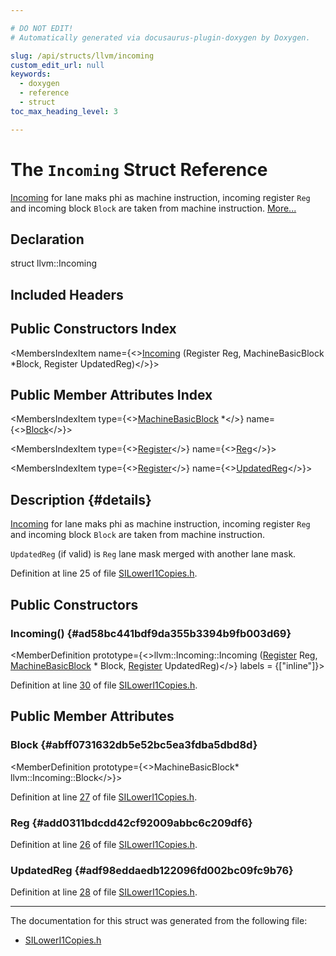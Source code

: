 ```yaml
---

# DO NOT EDIT!
# Automatically generated via docusaurus-plugin-doxygen by Doxygen.

slug: /api/structs/llvm/incoming
custom_edit_url: null
keywords:
  - doxygen
  - reference
  - struct
toc_max_heading_level: 3

---
```





# The `Incoming` Struct Reference

<DoxygenPage pluginConfig={pluginConfig}>

<a href="/docs/api/structs/llvm/incoming">Incoming</a> for lane maks phi as machine instruction, incoming register <code>Reg</code> and incoming block <code>Block</code> are taken from machine instruction. <a href="#details">More...</a>

## Declaration

<CodeBlock>struct llvm::Incoming</CodeBlock>

## Included Headers

<IncludesList>
<IncludesListItem
  filePath="Target/AMDGPU/SILowerI1Copies.h"
  permalink="/docs/api/files/lib/lib/target/lib/target/amdgpu/siloweri1copies-h"
  isLocal="true" />
</IncludesList>

## Public Constructors Index

<MembersIndex>

<MembersIndexItem
  name={<><a href="#ad58bc441bdf9da355b3394b9fb003d69">Incoming</a> (Register Reg, MachineBasicBlock &#42;Block, Register UpdatedReg)</>}>
</MembersIndexItem>

</MembersIndex>

## Public Member Attributes Index

<MembersIndex>

<MembersIndexItem
  type={<><a href="/docs/api/classes/llvm/machinebasicblock">MachineBasicBlock</a> &#42;</>}
  name={<><a href="#abff0731632db5e52bc5ea3fdba5dbd8d">Block</a></>}>
</MembersIndexItem>

<MembersIndexItem
  type={<><a href="/docs/api/classes/llvm/register">Register</a></>}
  name={<><a href="#add0311bdcdd42cf92009abbc6c209df6">Reg</a></>}>
</MembersIndexItem>

<MembersIndexItem
  type={<><a href="/docs/api/classes/llvm/register">Register</a></>}
  name={<><a href="#adf98eddaedb122096fd002bc09fc9b76">UpdatedReg</a></>}>
</MembersIndexItem>

</MembersIndex>

## Description {#details}

<a href="/docs/api/structs/llvm/incoming">Incoming</a> for lane maks phi as machine instruction, incoming register <code>Reg</code> and incoming block <code>Block</code> are taken from machine instruction.

<code>UpdatedReg</code> (if valid) is <code>Reg</code> lane mask merged with another lane mask.

Definition at line 25 of file <a href="/docs/api/files/lib/lib/target/lib/target/amdgpu/siloweri1copies-h">SILowerI1Copies.h</a>.

<SectionDefinition>

## Public Constructors

### Incoming() {#ad58bc441bdf9da355b3394b9fb003d69}

<MemberDefinition
  prototype={<>llvm::Incoming::Incoming (<a href="/docs/api/classes/llvm/register">Register</a> Reg, <a href="/docs/api/classes/llvm/machinebasicblock">MachineBasicBlock</a> &#42; Block, <a href="/docs/api/classes/llvm/register">Register</a> UpdatedReg)</>}
  labels = {["inline"]}>

Definition at line <a href="/docs/api/files/lib/lib/target/lib/target/amdgpu/siloweri1copies-h/#l00030">30</a> of file <a href="/docs/api/files/lib/lib/target/lib/target/amdgpu/siloweri1copies-h">SILowerI1Copies.h</a>.
</MemberDefinition>

</SectionDefinition>

<SectionDefinition>

## Public Member Attributes

### Block {#abff0731632db5e52bc5ea3fdba5dbd8d}

<MemberDefinition
  prototype={<>MachineBasicBlock&#42; llvm::Incoming::Block</>}>

Definition at line <a href="/docs/api/files/lib/lib/target/lib/target/amdgpu/siloweri1copies-h/#l00027">27</a> of file <a href="/docs/api/files/lib/lib/target/lib/target/amdgpu/siloweri1copies-h">SILowerI1Copies.h</a>.
</MemberDefinition>

### Reg {#add0311bdcdd42cf92009abbc6c209df6}

<MemberDefinition
  prototype="Register llvm::Incoming::Reg">

Definition at line <a href="/docs/api/files/lib/lib/target/lib/target/amdgpu/siloweri1copies-h/#l00026">26</a> of file <a href="/docs/api/files/lib/lib/target/lib/target/amdgpu/siloweri1copies-h">SILowerI1Copies.h</a>.
</MemberDefinition>

### UpdatedReg {#adf98eddaedb122096fd002bc09fc9b76}

<MemberDefinition
  prototype="Register llvm::Incoming::UpdatedReg">

Definition at line <a href="/docs/api/files/lib/lib/target/lib/target/amdgpu/siloweri1copies-h/#l00028">28</a> of file <a href="/docs/api/files/lib/lib/target/lib/target/amdgpu/siloweri1copies-h">SILowerI1Copies.h</a>.
</MemberDefinition>

</SectionDefinition>

<hr/>

The documentation for this struct was generated from the following file:

<ul>
<li><a href="/docs/api/files/lib/lib/target/lib/target/amdgpu/siloweri1copies-h">SILowerI1Copies.h</a></li>
</ul>

</DoxygenPage>
